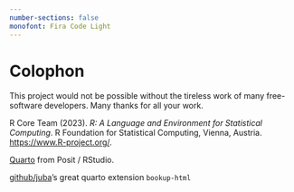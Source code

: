```yaml
---
number-sections: false
monofont: Fira Code Light
---
```


# Colophon

This project would not be possible without the tireless work of many free-software developers. Many thanks for all your work.

R Core Team (2023). *R: A Language and Environment for Statistical Computing*. R Foundation for Statistical Computing, Vienna, Austria. <https://www.R-project.org/>.

[Quarto](https://quarto.org/) from Posit / RStudio.

[github/juba](https://github.com/juba/bookup-html)'s great quarto extension `bookup-html`
